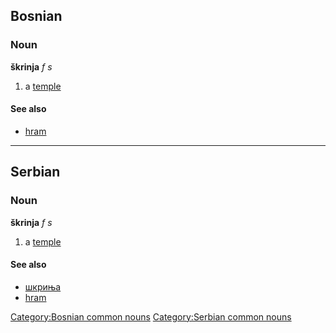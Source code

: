 ==Bosnian==
===Noun===
'''škrinja''' ''f s''
#a [[temple]]
====See also====
*[[hram]]
[[Category:Bosnian common nouns]]

----

==Serbian==
===Noun===
'''škrinja''' ''f s''
#a [[temple]]
====See also====
*[[шкриња]]
*[[hram]]
[[Category:Serbian common nouns]]